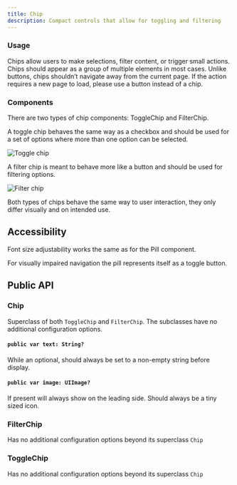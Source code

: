 ```yaml
---
title: Chip
description: Compact controls that allow for toggling and filtering
---
```



<ComponentHeader data={props.data} />

### Usage

Chips allow users to make selections, filter content, or trigger small actions. Chips should appear as a group of multiple elements in most cases. Unlike buttons, chips shouldn’t navigate away from the current page. If the action requires a new page to load, please use a button instead of a chip.

### Components

There are two types of chip components: ToggleChip and FilterChip.

A toggle chip behaves the same way as a checkbox and should be used for a set of options where more than one option can be selected.

![Toggle chip](/img/ios-toggle-pill.png)

A filter chip is meant to behave more like a button and should be used for filtering options.

![Filter chip](/img/ios-filter-pill.png)

Both types of chips behave the same way to user interaction, they only differ visually and on intended use.

## Accessibility

Font size adjustability works the same as for the Pill component.

For visually impaired navigation the pill represents itself as a toggle button.

## Public API

### Chip

Superclass of both `ToggleChip` and `FilterChip`. The subclasses have no additional configuration options.

#### `public var text: String?`

While an optional, should always be set to a non-empty string before display.

#### `public var image: UIImage?`

If present will always show on the leading side. Should always be a tiny sized icon.

### FilterChip

Has no additional configuration options beyond its superclass `Chip`

### ToggleChip

Has no additional configuration options beyond its superclass `Chip`